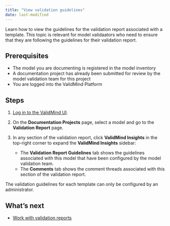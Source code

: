 ```yaml
---
title: "View validation guidelines"
date: last-modified
---
```


Learn how to view the guidelines for the validation report associated with a template. This topic is relevant for model validaators who need to ensure that they are following the guidelines for their validation report.  

## Prerequisites

* The model you are documenting is registered in the model inventory
* A documentation project has already been submitted for review by the model validation team for this project
* You are logged into the ValidMind Platform

## Steps

1. [Log in to the ValidMind UI]({{< var vm_ui >}}). 

2. On the **Documentation Projects** page, select a model and go to the  **Validation Report** page. 

1. In any section of the validation report, click **ValidMind Insights** in the top-right corner to expand the **ValidMind Insights** sidebar:
<!--- **Need image** --->

   - The **Validation Report Guidelines** tab shows the guidelines associated with this model that have been configured by the model validation team.
   - The **Comments** tab shows the comment threads associated with this section of the validation report.

::: {.column-margin}
::: {.callout-tip}
The validation guidelines for each template can only be configured by an administrator.
:::
:::

<!---
## Troubleshooting

[Include any common issues or errors that may arise during the task and how to resolve them.]
--->

## What's next

<!---* [Create project findings](create-project-findings.qmd)--->
* [Work with validation reports](prepare-validation-reports.qmd)

